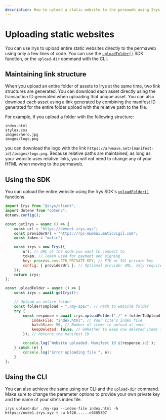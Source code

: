 ```yaml
---
description: How to upload a static website to the permaweb using Irys
---
```


# Uploading static websites

You can use Irys to upload entire static websites directly to the permaweb using only a few lines of code. You can use the [`uploadFolder()`](/developer-docs/irys-sdk/api/uploadFolder) SDK function, or the `upload-dir` command with the CLI.

## Maintaining link structure

When you upload an entire folder of assets to Irys at the same time, two link structures are generated. You can download each asset directly using the transaction ID generated when uploading that unique asset. You can also download each asset using a link generated by combining the manifest ID generated for the entire folder upload with the relative path to the file.

For example, if you upload a folder with the following structure:

```
index.html
styles.css
images/hero.jpg
images/logo.png
```

you can download the logo with the link `https://arweave.net/[manifest-id]/images/logo.png`. Because relative paths are maintained, as long as your website uses relative links, you will not need to change any of your HTML when moving to the permaweb.

## Using the SDK

You can upload the entire website using the Irys SDK's [`uploadFolder()`](/developer-docs/irys-sdk/api/uploadFolder) functions.

```js
import Irys from "@irys/client";
import dotenv from "dotenv";
dotenv.config();

const getIrys = async () => {
	const url = "https://devnet.irys.xyz";
	const providerUrl = "https://rpc-mumbai.maticvigil.com";
	const token = "matic";

	const irys = new Irys({
		url, // URL of the node you want to connect to
		token, // Token used for payment and signing
		key: process.env.ETH_PRIVATE_KEY, // ETH or SOL private key
		config: { providerUrl }, // Optional provider URL, only required when using Devnet
	});
	return irys;
};

const uploadFolder = async () => {
	const irys = await getIrys();

	// Upload an entire folder
	const folderToUpload = "./my-spa/"; // Path to website folder
	try {
		const response = await irys.uploadFolder("./" + folderToUpload, {
			indexFile: "index.html", // Your site's index file
			batchSize: 50, // Number of items to upload at once
			keepDeleted: false, // wWhether to keep now deleted items from previous uploads
		}); // Returns the manifest ID

		console.log(`Website uploaded. Manifest Id ${response.id}`);
	} catch (e) {
		console.log("Error uploading file ", e);
	}
};
```

## Using the CLI

You can also achieve the same using our CLI and the [`upload-dir`](/developer-docs/cli/commands/upload-dir) command. Make sure to change the parameter options to provide your own private key and the name of your site's index file.

```console
irys upload-dir ./my-spa --index-file index.html -h https://node1.irys.xyz t -w bf20......c9885307
```
